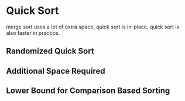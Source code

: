 # Quick Sort

merge sort uses a lot of extra space, quick sort is in-place. quick sort is also faster in practice.

## Randomized Quick Sort

## Additional Space Required

## Lower Bound for Comparison Based Sorting